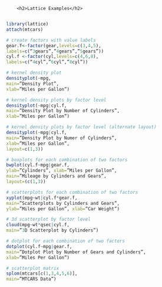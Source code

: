 
        <h2>Lattice Examples</h2>
        
```r
library(lattice)
attach(mtcars)

# create factors with value labels
gear.f<-factor(gear,levels=c(3,4,5),
labels=c(“3gears”,”4gears”,”5gears”))
cyl.f <-factor(cyl,levels=c(4,6,8),
labels=c(“4cyl”,”6cyl”,”8cyl”))

```

```r
# kernel density plot
densityplot(~mpg,
main=”Density Plot”,
xlab=”Miles per Gallon”)
```

```r
# kernel density plots by factor level
densityplot(~mpg|cyl.f,
main=”Density Plot by Number of Cylinders”,
xlab=”Miles per Gallon”)
```

```r
# kernel density plots by factor level (alternate layout)
densityplot(~mpg|cyl.f,
main=”Density Plot by Numer of Cylinders”,
xlab=”Miles per Gallon”,
layout=c(1,3))
```

```r
# boxplots for each combination of two factors
bwplot(cyl.f~mpg|gear.f,
ylab=”Cylinders”, xlab=”Miles per Gallon”,
main=”Mileage by Cylinders and Gears”,
layout=(c(1,3))
```

```r
# scatterplots for each combination of two factors
xyplot(mpg~wt|cyl.f*gear.f,
main=”Scatterplots by Cylinders and Gears”,
ylab=”Miles per Gallon”, xlab=”Car Weight”)
```

```r
# 3d scatterplot by factor level
cloud(mpg~wt*qsec|cyl.f,
main=”3D Scatterplot by Cylinders”)
```

```r
# dotplot for each combination of two factors
dotplot(cyl.f~mpg|gear.f,
main=”Dotplot Plot by Number of Gears and Cylinders”,
xlab=”Miles Per Gallon”)
```

```r
# scatterplot matrix
splom(mtcars[c(1,3,4,5,6)],
main=”MTCARS Data”)

```

